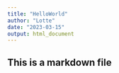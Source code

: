 ```yaml
---
title: "HelloWorld"
author: "Lotte"
date: "2023-03-15"
output: html_document
---
```

## This is a markdown file